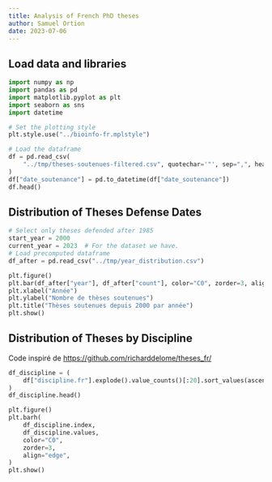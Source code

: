 ```yaml
---
title: Analysis of French PhD theses
author: Samuel Ortion
date: 2023-07-06
---
```


## Load data and libraries

```python
import numpy as np
import pandas as pd
import matplotlib.pyplot as plt
import seaborn as sns
import datetime

```

```python
# Set the plotting style
plt.style.use("../bioinfo-fr.mplstyle")
```


```python
# Load the dataframe
df = pd.read_csv(
    "../tmp/theses-soutenues-filtered.csv", quotechar='"', sep=",", header=0
)
df["date_soutenance"] = pd.to_datetime(df["date_soutenance"])
df.head()
```


## Distribution of Theses Defense Dates

```python
# Select only theses defended after 1985
start_year = 2000
current_year = 2023  # For the dataset we have.
# Load precomputed dataframe
df_after = pd.read_csv("../tmp/year_distribution.csv")
```

```python
plt.figure()
plt.bar(df_after["year"], df_after["count"], color="C0", zorder=3, align="edge")
plt.xlabel("Année")
plt.ylabel("Nombre de thèses soutenues")
plt.title("Thèses soutenues depuis 2000 par année")
plt.show()
```

## Distribution of Theses by Discipline

Code inspiré de <https://github.com/richarddelome/theses_fr/>
```python
df_discipline = (
    df["discipline.fr"].explode().value_counts()[:20].sort_values(ascending=True)
)
df_discipline.head()
```

```python
plt.figure()
plt.barh(
    df_discipline.index,
    df_discipline.values,
    color="C0",
    zorder=3,
    align="edge",
)
plt.show()
```
